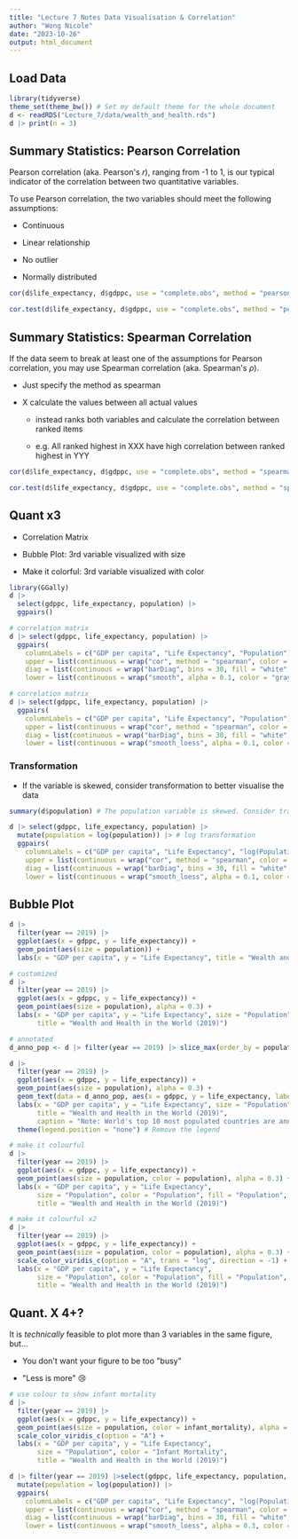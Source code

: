 ```yaml
---
title: "Lecture 7 Notes Data Visualisation & Correlation"
author: "Wong Nicole"
date: "2023-10-26"
output: html_document
---
```


## Load Data

```r
library(tidyverse)
theme_set(theme_bw()) # Set my default theme for the whole document
d <- readRDS("Lecture_7/data/wealth_and_health.rds")
d |> print(n = 3)
```

## Summary Statistics: Pearson Correlation

Pearson correlation (aka. Pearson\'s *r*), ranging from -1 to 1, is our typical indicator of the correlation between two quantitative variables.

To use Pearson correlation, the two variables should meet the following assumptions:

-   Continuous

-   Linear relationship

-   No outlier

-   Normally distributed

```r
cor(d$life_expectancy, d$gdppc, use = "complete.obs", method = "pearson")
```

```r
cor.test(d$life_expectancy, d$gdppc, use = "complete.obs", method = "pearson")
```

## Summary Statistics: Spearman Correlation

If the data seem to break at least one of the assumptions for Pearson correlation, you may use Spearman correlation (aka. Spearman\'s *ρ*).

-   Just specify the method as spearman

-   X calculate the values between all actual values

    -   instead ranks both variables and calculate the correlation between ranked items

    -   e.g. All ranked highest in XXX have high correlation between ranked highest in YYY

```r
cor(d$life_expectancy, d$gdppc, use = "complete.obs", method = "spearman")
```

```r
cor.test(d$life_expectancy, d$gdppc, use = "complete.obs", method = "spearman")
```

## Quant x3

-   Correlation Matrix

-   Bubble Plot: 3rd variable visualized with size

-   Make it colorful: 3rd variable visualized with color

```r
library(GGally)
d |>
  select(gdppc, life_expectancy, population) |>
  ggpairs()
```

```r
# correlation matrix
d |> select(gdppc, life_expectancy, population) |>
  ggpairs(
    columnLabels = c("GDP per capita", "Life Expectancy", "Population"), # Label variables
    upper = list(continuous = wrap("cor", method = "spearman", color = "blue")), # Upper triangle: Spearman correlation
    diag = list(continuous = wrap("barDiag", bins = 30, fill = "white", color = "black")), # Diagnal: histogram
    lower = list(continuous = wrap("smooth", alpha = 0.1, color = "gray"))) # Lower triag: + linear trend line
```

```r
# correlation matrix
d |> select(gdppc, life_expectancy, population) |>
  ggpairs(
    columnLabels = c("GDP per capita", "Life Expectancy", "Population"), # Label variables
    upper = list(continuous = wrap("cor", method = "spearman", color = "blue")), # Upper triangle: Spearman correlation
    diag = list(continuous = wrap("barDiag", bins = 30, fill = "white", color = "black")), # Diagnal: histogram
    lower = list(continuous = wrap("smooth_loess", alpha = 0.1, color = "gray"))) # Lower triag: + loess trend line
```

### Transformation

-   If the variable is skewed, consider transformation to better visualise the data

```r
summary(d$population) # The population variable is skewed. Consider transofmration
```

```r
d |> select(gdppc, life_expectancy, population) |>
  mutate(population = log(population)) |> # log transformation
  ggpairs(
    columnLabels = c("GDP per capita", "Life Expectancy", "log(Population)"), # Label variables
    upper = list(continuous = wrap("cor", method = "spearman", color = "blue")), # Upper triangle: Spearman correlation
    diag = list(continuous = wrap("barDiag", bins = 30, fill = "white", color = "black")), # Diagnal: histogram
    lower = list(continuous = wrap("smooth_loess", alpha = 0.1, color = "gray"))) # Lower triag: + loess trend line
```

## Bubble Plot

```r
d |> 
  filter(year == 2019) |>
  ggplot(aes(x = gdppc, y = life_expectancy)) +
  geom_point(aes(size = population)) +
  labs(x = "GDP per capita", y = "Life Expectancy", title = "Wealth and Health in the World (2019)")
```

```r
# customized
d |> 
  filter(year == 2019) |>
  ggplot(aes(x = gdppc, y = life_expectancy)) +
  geom_point(aes(size = population), alpha = 0.3) +
  labs(x = "GDP per capita", y = "Life Expectancy", size = "Population",
       title = "Wealth and Health in the World (2019)")
```

```r
# annotated
d_anno_pop <- d |> filter(year == 2019) |> slice_max(order_by = population, n = 10)

d |> 
  filter(year == 2019) |>
  ggplot(aes(x = gdppc, y = life_expectancy)) +
  geom_point(aes(size = population), alpha = 0.3) +
  geom_text(data = d_anno_pop, aes(x = gdppc, y = life_expectancy, label = country_text_id, size = population)) +
  labs(x = "GDP per capita", y = "Life Expectancy", size = "Population",
       title = "Wealth and Health in the World (2019)",
       caption = "Note: World's top 10 most populated countries are annotated.") +
  theme(legend.position = "none") # Remove the legend
```

```r
# make it colourful
d |> 
  filter(year == 2019) |>
  ggplot(aes(x = gdppc, y = life_expectancy)) +
  geom_point(aes(size = population, color = population), alpha = 0.3) +
  labs(x = "GDP per capita", y = "Life Expectancy", 
       size = "Population", color = "Population", fill = "Population",
       title = "Wealth and Health in the World (2019)")
```

```r
# make it colourful x2
d |> 
  filter(year == 2019) |>
  ggplot(aes(x = gdppc, y = life_expectancy)) +
  geom_point(aes(size = population, color = population), alpha = 0.3) +
  scale_color_viridis_c(option = "A", trans = "log", direction = -1) +
  labs(x = "GDP per capita", y = "Life Expectancy", 
       size = "Population", color = "Population", fill = "Population",
       title = "Wealth and Health in the World (2019)")
```

## Quant. X 4+?

It is *technically* feasible to plot more than 3 variables in the same figure, but...

-   You don\'t want your figure to be too \"busy\"

-   \"Less is more\" 😢

```r
# use colour to show infant mortality
d |> 
  filter(year == 2019) |>
  ggplot(aes(x = gdppc, y = life_expectancy)) +
  geom_point(aes(size = population, color = infant_mortality), alpha = 0.3) +
  scale_color_viridis_c(option = "A") +
  labs(x = "GDP per capita", y = "Life Expectancy", 
       size = "Population", color = "Infant Mortality",
       title = "Wealth and Health in the World (2019)")
```

```r
d |> filter(year == 2019) |>select(gdppc, life_expectancy, population, infant_mortality) |>
  mutate(population = log(population)) |>
  ggpairs(
    columnLabels = c("GDP per capita", "Life Expectancy", "log(Population)", "Infant Mortality"), # Label variables
    upper = list(continuous = wrap("cor", method = "spearman", color = "blue")),
    diag = list(continuous = wrap("barDiag", bins = 30, fill = "white", color = "black")), 
    lower = list(continuous = wrap("smooth_loess", alpha = 0.3, color = "gray")))
```
